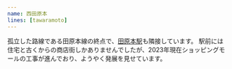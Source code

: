 ```yaml
---
name: 西田原本
lines: [tawaramoto]
---
```


孤立した路線である田原本線の終点で、[田原本駅](./tawaramoto)も隣接しています。
駅前には住宅と古くからの商店街しかありませんでしたが、2023年現在ショッピングモールの工事が進んでおり、ようやく発展を見せています。
